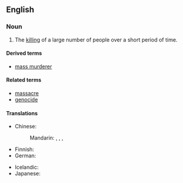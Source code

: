 ==English==
{{wikipedia}}

===Noun===
{{en-noun|sg=[[mass]] [[murder]]}}

# The [[killing]] of a large number of people over a short period of time.

====Derived terms====
* [[mass murderer]]

====Related terms====
* [[massacre]]
* [[genocide]]

====Translations====
{{trans-top|successive killing of many people}}
* Chinese:
*: Mandarin: {{t|zh|大規模屠殺|sc=Hani}}, {{t|zh|大规模屠杀|tr=dàguīmó túshā|sc=Hani}}, {{t|zh|大屠殺|sc=Hani}}, {{t|zh|大屠杀|tr=dàtúshā|sc=Hani}}
* Finnish: {{t+|fi|joukkomurha}}
* German: {{t-|de|Massenmord|m}}
{{trans-mid}}
* Icelandic: {{t-|is|fjöldamorð|n}}
* Japanese: {{t|ja|大量虐殺|tr=tairyō-gyakusatsu|sc=Jpan}}
{{trans-bottom}}